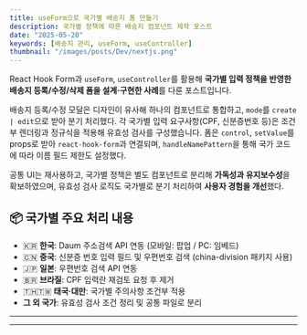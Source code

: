 ```yaml
---
title: useForm으로 국가별 배송지 폼 만들기
description: 국가별 정책에 따른 배송지 컴포넌트 제작 포스트
date: "2025-05-20"
keywords: [배송지 관리, useForm, useController]
thumbnail: "/images/posts/Dev/nextjs.png"
---
```


React Hook Form과 `useForm`, `useController`를 활용해 **국가별 입력 정책을 반영한 배송지 등록/수정/삭제 폼을 설계·구현한 사례**를 다룬 포스트입니다.

배송지 등록/수정 모달은 디자인이 유사해 하나의 컴포넌트로 통합하고, `mode`를 `create | edit`으로 받아 분기 처리했다. 각 국가별 입력 요구사항(CPF, 신분증번호 등)은 조건부 렌더링과 정규식을 적용해 유효성 검사를 구성했습니다. 폼은 `control`, `setValue`를 props로 받아 `react-hook-form`과 연결되며, `handleNamePattern`을 통해 국가 코드에 따라 이름 필드 제한도 설정했다.

공통 UI는 재사용하고, 국가별 정책은 별도 컴포넌트로 분리해 **가독성과 유지보수성**을 확보하였으며, 유효성 검사 로직도 국가별로 분기 처리하여 **사용자 경험을 개선**했다.

## 📦 국가별 주요 처리 내용

- 🇰🇷 **한국**: Daum 주소검색 API 연동 (모바일: 팝업 / PC: 임베드)
- 🇨🇳 **중국**: 신분증 번호 입력 필드 및 우편번호 검색 (china-division 패키지 사용)
- 🇯🇵 **일본**: 우편번호 검색 API 연동
- 🇧🇷 **브라질**: CPF 입력란 재검토 요청 후 제거
- 🇹🇭🇹🇼 **태국·대만**: 국가별 주의사항 조건부 적용
- **그 외 국가**: 유효성 검사 조건 정리 및 공통 파일로 분리

---




---